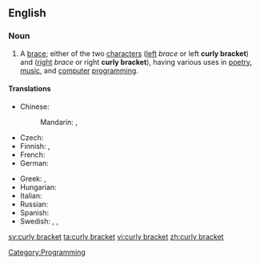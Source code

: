 {{cleanup|weird formatting}}
==English==

===Noun===
{{en-noun|sg=[[curly]] [[bracket]]}}

# A [[brace]]; either of the two [[character]]s ''{{unsupported|left curly bracket}}'' ([[left]] ''brace'' or left '''curly bracket''') and ''{{unsupported|right curly bracket}}'' ([[right]] ''brace'' or right '''curly bracket'''), having various uses in [[poetry]], [[music]], and [[computer]] [[programming]].

====Translations====
{{trans-top|character}}
* Chinese:
*: Mandarin: {{t|cmn|波形括號|sc=Hani}}, {{t|cmn|波形括号|tr=bōxíng kuòhào|sc=Hani}}
* Czech: {{t-|cs|složená závorka|f}}
* Finnish: {{t-|fi|aaltosulku}}, {{t-|fi|aaltosulkumerkki}}
* French: {{t+|fr|accolade|f}}
* German: {{t-|de|geschweifte Klammer|f}}
{{trans-mid}}
* Greek: {{t|el|μύστακας|m}}, {{t+|el|άγκιστρο|n}}
* Hungarian: {{t|hu|kapcsos zárójel}}
* Italian: {{t|it|parentesi graffa}}
* Russian: {{t|ru|фигурная скобка|f|tr=figúrnaja skóbka}}
* Spanish: {{t+|es|llave|f}}
* Swedish: {{t+|sv|klammerparentes|c}}, {{t|sv|måsvingeparentes|c}}, {{t+|sv|krullparentes|c}}
{{trans-bottom}}

[[Category:Programming]]

[[sv:curly bracket]]
[[ta:curly bracket]]
[[vi:curly bracket]]
[[zh:curly bracket]]